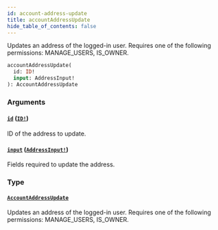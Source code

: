 ```yaml
---
id: account-address-update
title: accountAddressUpdate
hide_table_of_contents: false
---
```


Updates an address of the logged-in user. Requires one of the following permissions: MANAGE_USERS, IS_OWNER.

```graphql
accountAddressUpdate(
  id: ID!
  input: AddressInput!
): AccountAddressUpdate
```

### Arguments

#### [`id`](#) ([`ID!`](../../../developer/api-reference/scalars/id))

ID of the address to update.

#### [`input`](#) ([`AddressInput!`](../../../developer/api-reference/inputs/address-input))

Fields required to update the address.

### Type

#### [`AccountAddressUpdate`](../../../developer/api-reference/objects/account-address-update)

Updates an address of the logged-in user. Requires one of the following permissions: MANAGE_USERS, IS_OWNER.
